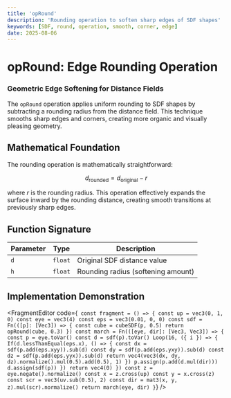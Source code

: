 ```yaml
---
title: 'opRound'
description: 'Rounding operation to soften sharp edges of SDF shapes'
keywords: [SDF, round, operation, smooth, corner, edge]
date: 2025-08-06
---
```



# opRound: Edge Rounding Operation

### Geometric Edge Softening for Distance Fields

The `opRound` operation applies uniform rounding to SDF shapes by subtracting a rounding radius from the distance field. This technique smooths sharp edges and corners, creating more organic and visually pleasing geometry.

## Mathematical Foundation

The rounding operation is mathematically straightforward:

$$
d_{\text{rounded}} = d_{\text{original}} - r
$$

where $r$ is the rounding radius. This operation effectively expands the surface inward by the rounding distance, creating smooth transitions at previously sharp edges.

## Function Signature

| Parameter | Type    | Description                        |
| --------- | ------- | ---------------------------------- |
| `d`       | `float` | Original SDF distance value        |
| `h`       | `float` | Rounding radius (softening amount) |

## Implementation Demonstration

<FragmentEditor
        code={`
const fragment = () => {
        const up = vec3(0, 1, 0)
        const eye = vec3(4)
        const eps = vec3(0.01, 0, 0)
        const sdf = Fn(([p]: [Vec3]) => {
                const cube = cubeSDF(p, 0.5)
                return opRound(cube, 0.3)
        })
        const march = Fn(([eye, dir]: [Vec3, Vec3]) => {
                const p = eye.toVar()
                const d = sdf(p).toVar()
                Loop(16, ({ i }) => {
                        If(d.lessThanEqual(eps.x), () => {
                                const dx = sdf(p.add(eps.xyy)).sub(d)
                                const dy = sdf(p.add(eps.yxy)).sub(d)
                                const dz = sdf(p.add(eps.yyx)).sub(d)
                                return vec4(vec3(dx, dy, dz).normalize().mul(0.5).add(0.5), 1)
                        })
                        p.assign(p.add(d.mul(dir)))
                        d.assign(sdf(p))
                })
                return vec4(0)
        })
        const z = eye.negate().normalize()
        const x = z.cross(up)
        const y = x.cross(z)
        const scr = vec3(uv.sub(0.5), 2)
        const dir = mat3(x, y, z).mul(scr).normalize()
        return march(eye, dir)
}`}
/>
